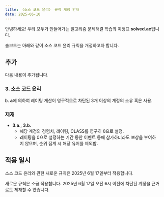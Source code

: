 ```yaml
---
title: 〈소스 코드 윤리〉 규칙 개정 안내 
date: 2025-06-10
---
```


안녕하세요! 우리 모두가 만들어가는 알고리즘 문제해결 학습의 이정표 **solved.ac**입니다.

솔브드는 아래와 같이 소스 코드 윤리 규칙을 개정하고자 합니다.

## 추가

다음 내용이 추가됩니다.

### 3. 소스 코드 윤리

b. **a**에 의하여 레이팅 계산이 영구적으로 차단된 3개 이상의 계정의 소유 혹은 사용.

### 제재

- **3.a.**, **3.b.**
  - 해당 계정의 경험치, 레이팅, CLASS를 영구히 0으로 설정.
  - 레이팅을 0으로 설정하는 기간 동안 이벤트 등에 참가하더라도 보상을 부여하지 않으며, 순위 집계 시 해당 유저를 제외함.

## 적용 일시

소스 코드 윤리와 관한 새로운 규칙은 2025년 6월 17일부터 적용합니다.

새로운 규칙은 소급 적용합니다. 2025년 6월 17일 오전 6시 이전에 차단된 계정을 근거로도 제재할 수 있습니다.
